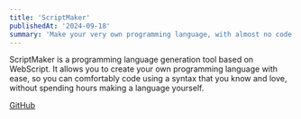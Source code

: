 ```yaml
---
title: 'ScriptMaker'
publishedAt: '2024-09-18'
summary: 'Make your very own programming language, with almost no code!'
---
```


ScriptMaker is a programming language generation tool based on WebScript. It allows you to create your own programming language with ease, so you can comfortably code using a syntax that you know and love, without spending hours making a language yourself.

[GitHub](https://github.com/cragglesg/scriptmaker)